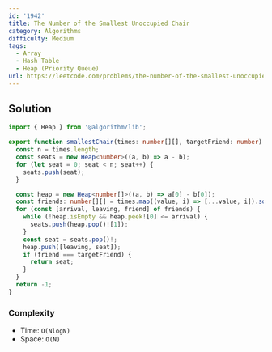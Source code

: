 ```yaml
---
id: '1942'
title: The Number of the Smallest Unoccupied Chair
category: Algorithms
difficulty: Medium
tags:
  - Array
  - Hash Table
  - Heap (Priority Queue)
url: https://leetcode.com/problems/the-number-of-the-smallest-unoccupied-chair
---
```


## Solution

```typescript filename="solution.ts" copy
import { Heap } from '@algorithm/lib';

export function smallestChair(times: number[][], targetFriend: number): number {
  const n = times.length;
  const seats = new Heap<number>((a, b) => a - b);
  for (let seat = 0; seat < n; seat++) {
    seats.push(seat);
  }

  const heap = new Heap<number[]>((a, b) => a[0] - b[0]);
  const friends: number[][] = times.map((value, i) => [...value, i]).sort((a, b) => a[0] - b[0]);
  for (const [arrival, leaving, friend] of friends) {
    while (!heap.isEmpty && heap.peek![0] <= arrival) {
      seats.push(heap.pop()![1]);
    }
    const seat = seats.pop()!;
    heap.push([leaving, seat]);
    if (friend === targetFriend) {
      return seat;
    }
  }
  return -1;
}
```

### Complexity

- Time: `O(NlogN)`
- Space: `O(N)`
